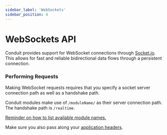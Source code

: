 ```yaml
---
sidebar_label: 'WebSockets'
sidebar_position: 4
---
```


# WebSockets API

Conduit provides support for WebSocket connections through [Socket.io](https://socket.io/).<br />
This allows for fast and reliable bidirectional data flows through a persistent connection.

### Performing Requests

Making WebSocket requests requires that you specify a socket server connection path as well as a handshake path.

Conduit modules make use of `/moduleName/` as their server connection path.<br />
The handshake path is `/realtime`.

<!-- TODO: What about non-configurable module names? -->
[Reminder on how to list available module names.](../../config#listing-available-modules)

Make sure you also pass along your [application headers](./headers#headers-app).

<!-- TODO: WIP Section
Let's follow up with a couple examples on how to set up persistent socket connections to Conduit's Chat module.

<details>
<summary>Bringing up the Chat module</summary>

``` bash
curl -L https://raw.githubusercontent.com/ConduitPlatform/Conduit/latest/docker/Makefile > Makefile
make create-network
make start-core
make start-database
make start-chat
```

[Find out more ways to bootstrap the Chat module.](../chat/get-started)
</details>

Uh, oh, looks like this section is currently Under Development.<br />
We'll do our best to document this as soon as possible.<br />
If you need help making use of our sockets now, shoot us a question on our [Discord server](https://discord.com/invite/fBqUQ23M7g).
-->
